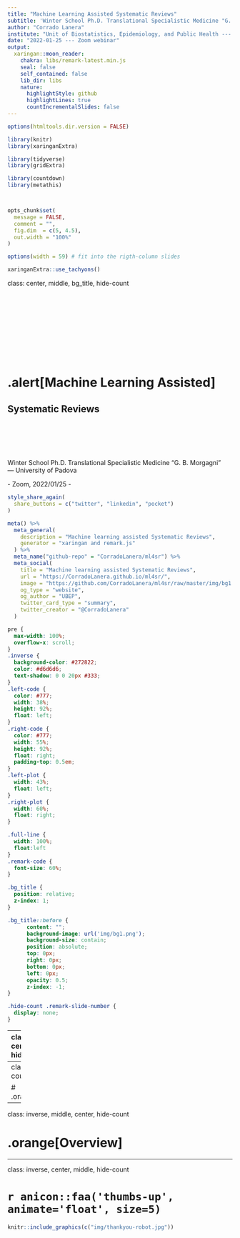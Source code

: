 ```yaml
---
title: "Machine Learning Assisted Systematic Reviews"
subtitle: 'Winter School Ph.D. Translational Specialistic Medicine "G. B. Morgagni"'
author: "Corrado Lanera"
institute: "Unit of Biostatistics, Epidemiology, and Public Health --- University of Padova"
date: "2022-01-25 --- Zoom webinar"
output:
  xaringan::moon_reader:
    chakra: libs/remark-latest.min.js
    seal: false
    self_contained: false
    lib_dir: libs
    nature:
      highlightStyle: github
      highlightLines: true
      countIncrementalSlides: false
---
```



```r
options(htmltools.dir.version = FALSE)

library(knitr)
library(xaringanExtra)

library(tidyverse)
library(gridExtra)

library(countdown)
library(metathis)



opts_chunk$set(
  message = FALSE,
  comment = "",
  fig.dim  = c(5, 4.5),
  out.width = "100%"
)

options(width = 59) # fit into the rigth-column slides

```


```r
xaringanExtra::use_tachyons()
```


class: center, middle, bg_title, hide-count

# 

<br>
<br>
<br>
<br>
<br>
<br>
<br>

# .alert[Machine Learning Assisted]
## Systematic Reviews

<br>
<br>
<br>
<br>

Winter School Ph.D. Translational Specialistic Medicine "G. B. Morgagni"<br>--- University of Padova

\- Zoom, 2022/01/25 -









```r
style_share_again(
  share_buttons = c("twitter", "linkedin", "pocket")
)
```

```r
meta() %>%
  meta_general(
    description = "Machine learning assisted Systematic Reviews",
    generator = "xaringan and remark.js"
  ) %>% 
  meta_name("github-repo" = "CorradoLanera/ml4sr") %>% 
  meta_social(
    title = "Machine learning assisted Systematic Reviews",
    url = "https://CorradoLanera.github.io/ml4sr/",
    image = "https://github.com/CorradoLanera/ml4sr/raw/master/img/bg1.png",
    og_type = "website",
    og_author = "UBEP",
    twitter_card_type = "summary",
    twitter_creator = "@CorradoLanera"
  )
```

```css
pre {
  max-width: 100%;
  overflow-x: scroll;
}
.inverse {
  background-color: #272822;
  color: #d6d6d6;
  text-shadow: 0 0 20px #333;
}
.left-code {
  color: #777;
  width: 38%;
  height: 92%;
  float: left;
}
.right-code {
  color: #777;
  width: 55%;
  height: 92%;
  float: right;
  padding-top: 0.5em;
}
.left-plot {
  width: 43%;
  float: left;
}
.right-plot {
  width: 60%;
  float: right;
}

.full-line {
  width: 100%;
  float:left
}
.remark-code {
  font-size: 60%;
}

.bg_title {
  position: relative;
  z-index: 1;
}

.bg_title::before {    
      content: "";
      background-image: url('img/bg1.png');
      background-size: contain;
      position: absolute;
      top: 0px;
      right: 0px;
      bottom: 0px;
      left: 0px;
      opacity: 0.5;
      z-index: -1;
}

.hide-count .remark-slide-number {
  display: none;
}
```



---
class: inverse, center, bottom, hide-count



.right[

  ```r
  knitr::include_graphics(c("img/profilo_CL.jpg"))
  ```
  
  # Find me at ...
  
  [`r anicon::faa("envelope", animate = "passing")`](mailto:corrado.lanera@ubep.unipd.it) [corrado.lanera@ubep.unipd.it](mailto:corrado.lanera@ubep.unipd.it)
  
  [`r anicon::faa("link", animate = "shake")`](https://www.unipd-ubep.it/) [https://www.unipd-ubep.it/](https://www.unipd-ubep.it/)
  
  [`r anicon::faa("link", animate = "shake")`](https://www.CorradoLanera.it) [www.CorradoLanera.it](https://www.CorradoLanera.it)

]
---
class: hide-count


# .orange[Outline]



---
class: inverse, middle, center, hide-count

# .orange[Overview]



---
class: inverse, center, middle, hide-count

# `r anicon::faa('thumbs-up', animate='float', size=5)`

```r
knitr::include_graphics(c("img/thankyou-robot.jpg"))
```


